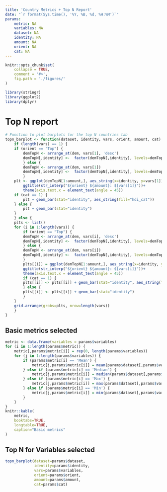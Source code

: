 ```yaml
---
title: 'Country Metrics + Top N Report'
date: "`r format(Sys.time(), '%Y, %B, %d, %H:%M')`"
params: 
    metric: NA
    variables: NA
    dataset: NA
    identity: NA
    amount: NA
    orient: NA
    cat: NA
---
```


```r
knitr::opts_chunk$set(
    collapse = TRUE,
    comment = '#>',
    fig.path = './figures/'
)
```

```r
library(stringr)
library(ggplot2)
library(dplyr)
```

# Top N report

```r
# Function to plot barplots for the top N countries tab
topn_barplot <- function(dataset, identity, vars, orient, amount, cat) {
    if (length(vars) == 1) {
    if (orient == "Top") {
        demTopN <- arrange_at(dem, vars[1], 'desc')
        demTopN[,identity] <-  factor(demTopN[,identity], levels=demTopN[,identity])
        } else {
        demTopN <- arrange_at(dem, vars[1])
        demTopN[,identity] <-  factor(demTopN[,identity], levels=demTopN[,identity])
        }
    plt <- ggplot(demTopN[1:amount,], aes_string(x=identity, y=vars[1]))+
        ggtitle(str_interp("${orient} ${amount}: ${vars[1]}"))+
        theme(axis.text.x = element_text(angle = 45))
    if (cat == 1) {
        plt + geom_bar(stat="identity", aes_string(fill="hdi_cat"))
    } else {
        plt + geom_bar(stat="identity")
    }
    } else {
    plts <- list()
    for (i in 1:length(vars)) {
        if (orient == "Top") {
        demTopN <- arrange_at(dem, vars[i], 'desc')
        demTopN[,identity] <-  factor(demTopN[,identity], levels=demTopN[,identity])
        } else {
        demTopN <- arrange_at(dem, vars[i])
        demTopN[,identity] <-  factor(demTopN[,identity], levels=demTopN[,identity])
        }
        plts[[i]] = ggplot(demTopN[1:amount,], aes_string(x=identity, y=vars[i]))+
        ggtitle(str_interp("${orient} ${amount}: ${vars[i]}"))+
        theme(axis.text.x = element_text(angle = 45))
        if (cat == 1) {
        plts[[i]] <- plts[[i]] + geom_bar(stat="identity", aes_string(fill="hdi_cat"))
        } else {
        plts[[i]] <- plts[[i]] + geom_bar(stat="identity")
        }
    }
    grid.arrange(grobs=plts, nrow=length(vars))
    }
}
```


## Basic metrics selected

```r
metric <- data.frame(variables = params$variables)
for (i in 1:length(params$metric)) {
    metric[,params$metric[i]] = rep(0, length(params$variables))
    for (j in 1:length(params$variables)) {
        if (params$metric[i] == 'Mean') {
            metric[j,params$metric[i]] = mean(params$dataset[,params$variables[j]])
        } else if (params$metric[i] == 'Median') {
            metric[j,params$metric[i]] = median(params$dataset[,params$variables[j]])
        } else if (params$metric[i] == 'Max') {
            metric[j,params$metric[i]] = max(params$dataset[,params$variables[j]])
        } else if (params$metric[i] == 'Min') {
            metric[j,params$metric[i]] = min(params$dataset[,params$variables[j]])
        }
    }
}
knitr::kable(
    metric,
    booktabs=TRUE,
    longtable=TRUE,
    caption="Basic metrics"
)
```

## Top N for Variables selected

```r
topn_barplot(dataset=params$dataset,
             identity=params$identity,
             vars=params$variables,
             orient=params$orient,
             amount=params$amount,
             cat=params$cat)
```

